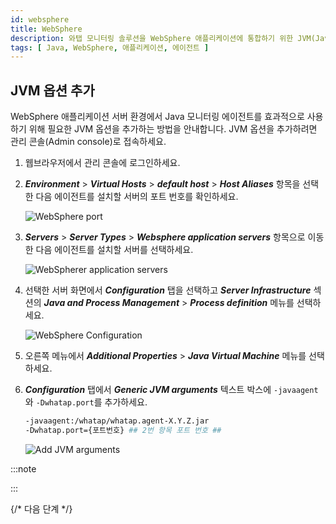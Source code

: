 ```yaml
---
id: websphere
title: WebSphere
description: 와탭 모니터링 솔루션을 WebSphere 애플리케이션에 통합하기 위한 JVM(Java Virtual Machine) 옵션 추가 방법에 대한 상세한 안내를 제공합니다. 사용자는 본 문서를 통해 자바(Java) 에이전트 설치 후 WebSphere 애플리케이션의 성능 및 가용성 모니터링을 위해 필요한 JVM 설정을 적용하는 방법을 단계별로 확인할 수 있습니다. 에이전트 설치 과정 중 필수 JVM 옵션의 구성과 WebSphere과의 원활한 통합을 위한 최적의 설정 방법, 힙스토그램 조회 방법을 포함하고 있습니다.
tags: [ Java, WebSphere, 애플리케이션, 에이전트 ]
---
```


## JVM 옵션 추가

WebSphere 애플리케이션 서버 환경에서 Java 모니터링 에이전트를 효과적으로 사용하기 위해 필요한 JVM 옵션을 추가하는 방법을 안내합니다. JVM 옵션을 추가하려면 관리 콘솔(Admin console)로 접속하세요.

1. 웹브라우저에서 관리 콘솔에 로그인하세요.

1. ***Environment*** > ***Virtual Hosts*** > ***default host*** > ***Host Aliases*** 항목을 선택한 다음 에이전트를 설치할 서버의 포트 번호를 확인하세요.

    ![WebSphere port](https://img.whatap.io/media/agent_java/install/330.png)

1. ***Servers*** > ***Server Types*** > ***Websphere application servers*** 항목으로 이동한 다음 에이전트를 설치할 서버를 선택하세요.

    ![WebSpherer application servers](https://img.whatap.io/media/agent_java/install/300.png)

1. 선택한 서버 화면에서 ***Configuration*** 탭을 선택하고 ***Server Infrastructure*** 섹션의 ***Java and Process Management*** > ***Process definition*** 메뉴를 선택하세요.

    ![WebSphere Configuration](https://img.whatap.io/media/agent_java/install/310.png)

1. 오른쪽 메뉴에서 ***Additional Properties*** > ***Java Virtual Machine*** 메뉴를 선택하세요.

1. ***Configuration*** 탭에서 ***Generic JVM arguments*** 텍스트 박스에 ```-javaagent```와 ```-Dwhatap.port```를 추가하세요.

    ```bash
    -javaagent:/whatap/whatap.agent-X.Y.Z.jar
    -Dwhatap.port={포트번호} ## 2번 항목 포트 번호 ##
    ```

    ![Add JVM arguments](https://img.whatap.io/media/agent_java/install/340.png)

:::note


<Java17 /> 

:::


<Setheapmemory /> 

{/* 다음 단계 */}

<Nextstep />